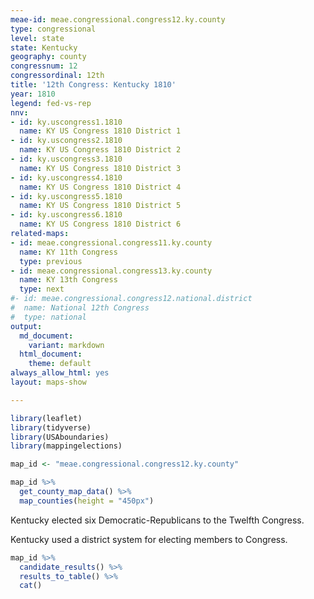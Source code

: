 ```yaml
---
meae-id: meae.congressional.congress12.ky.county
type: congressional
level: state
state: Kentucky
geography: county
congressnum: 12
congressordinal: 12th
title: '12th Congress: Kentucky 1810'
year: 1810
legend: fed-vs-rep
nnv:
- id: ky.uscongress1.1810
  name: KY US Congress 1810 District 1
- id: ky.uscongress2.1810
  name: KY US Congress 1810 District 2
- id: ky.uscongress3.1810
  name: KY US Congress 1810 District 3
- id: ky.uscongress4.1810
  name: KY US Congress 1810 District 4
- id: ky.uscongress5.1810
  name: KY US Congress 1810 District 5
- id: ky.uscongress6.1810
  name: KY US Congress 1810 District 6
related-maps:
- id: meae.congressional.congress11.ky.county
  name: KY 11th Congress
  type: previous
- id: meae.congressional.congress13.ky.county
  name: KY 13th Congress
  type: next
#- id: meae.congressional.congress12.national.district
#  name: National 12th Congress
#  type: national
output:
  md_document:
    variant: markdown
  html_document:
    theme: default
always_allow_html: yes
layout: maps-show

---
```


```r
library(leaflet)
library(tidyverse)
library(USAboundaries)
library(mappingelections)

map_id <- "meae.congressional.congress12.ky.county"
```

<div class="map">

```r
map_id %>%
  get_county_map_data() %>%
  map_counties(height = "450px")
```

</div>

Kentucky elected six Democratic-Republicans to the Twelfth Congress.

Kentucky used a district system for electing members to Congress.

<div class="results-table">

```r
map_id %>%
  candidate_results() %>%
  results_to_table() %>%
  cat()
```

</div>
